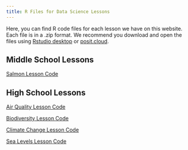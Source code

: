 ```yaml
--- 
title: R Files for Data Science Lessons
---
```


Here, you can find R code files for each lesson we have on this website. Each file is in a .zip format. We recommend you download and open the files using [Rstudio desktop](https://posit.co/download/rstudio-desktop/) or [posit.cloud](https://posit.cloud/content/yours?sort=name_asc). 

## Middle School Lessons

[Salmon Lesson Code](https://lewis-and-clark-data-science.github.io/6-12-Data-Science-Resources/lesson_plans/code_files/SalmonLessonCode.zip)

## High School Lessons

[Air Quality Lesson Code](lesson_plans/code_files/AQILessonCode.zip)

[Biodiversity Lesson Code](lesson_plans/code_files/BiodiversityLessonCode.zip)

[Climate Change Lesson Code](lesson_plans/code_files/ClimateChangeLessonCode.zip)

[Sea Levels Lesson Code](lesson_plans/code_files/SeaLevelsLessonCode.zip)